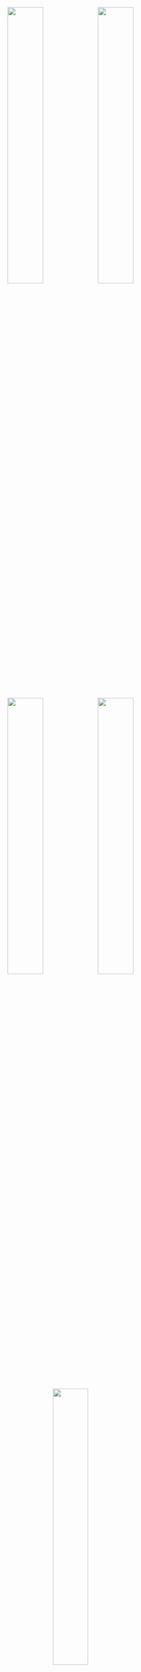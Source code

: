 <center>
![](img/World Map.JPG){width="40%"}
![](img/California Map.JPG){width="40%"}               
![](img/Japan Map.JPG){width="40%"} 
![](img/Vancover Map.jpg){width="40%"} 
![](img/New Zealand Map.jpg){width="40%"} 

</center>

